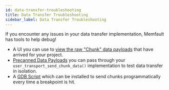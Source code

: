 ```yaml
---
id: data-transfer-troubleshooting
title: Data Transfer Troubleshooting
sidebar_label: Data Transfer Troubleshooting
---
```


If you encounter any issues in your data transfer implementation, Memfault has
tools to help debug!

- A UI you can use to
  [view the raw "Chunk" data payloads](/docs/mcu/test-patterns-for-chunks-endpoint#troubleshooting)
  that have arrived for your project.
- [Precanned Data Payloads](/docs/mcu/test-patterns-for-chunks-endpoint) you can
  pass through your `user_transport_send_chunk_data()` implementation to test
  data transfer in isolation.
- A [GDB Script](/docs/mcu/test-data-collection-with-gdb) which can be installed
  to send chunks programmatically every time a breakpoint is hit.
